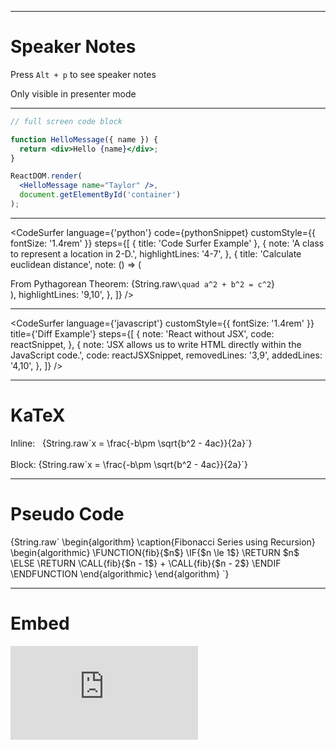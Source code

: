 


<Hero title="Presentation Title" subtitle="Put your tagline here" />

---

# Speaker Notes

Press `Alt + p` to see speaker notes

<Notes>Only visible in presenter mode</Notes>

---

<FullScreenCodeBlock>

```jsx
// full screen code block

function HelloMessage({ name }) {
  return <div>Hello {name}</div>;
}

ReactDOM.render(
  <HelloMessage name="Taylor" />,
  document.getElementById('container')
);
```

</FullScreenCodeBlock>

---

<CodeSurfer
  language={'python'}
  code={pythonSnippet}
  customStyle={{ fontSize: '1.4rem' }}
  steps={[
    { title: 'Code Surfer Example' },
    {
      note: 'A class to represent a location in 2-D.',
      highlightLines: '4-7',
    },
    {
      title: 'Calculate euclidean distance',
      note: () => (
        <div>
          From Pythagorean Theorem:
          <Tex>{String.raw`\quad a^2 + b^2 = c^2`}</Tex>
        </div>
      ),
      highlightLines: '9,10',
    },
  ]}
/>

---

<CodeSurfer
  language={'javascript'}
  customStyle={{ fontSize: '1.4rem' }}
  title={'Diff Example'}
  steps={[
    {
      note: 'React without JSX',
      code: reactSnippet,
    },
    {
      note: 'JSX allows us to write HTML directly within the JavaScript code.',
      code: reactJSXSnippet,
      removedLines: '3,9',
      addedLines: '4,10',
    },
  ]}
/>

---

# KaTeX

<div>
  Inline:&nbsp;&nbsp;
  <Tex>{String.raw`x = \frac{-b\pm \sqrt{b^2 - 4ac}}{2a}`}</Tex>
</div>

<br />

<div>
  Block:
  <Tex block>{String.raw`x = \frac{-b\pm \sqrt{b^2 - 4ac}}{2a}`}</Tex>
</div>

---

# Pseudo Code

<PseudoCode noEnd captionCount={0}>
  {String.raw`
\begin{algorithm}
\caption{Fibonacci Series using Recursion}
\begin{algorithmic}
\FUNCTION{fib}{$n$}
    \IF{$n \le 1$}
        \RETURN $n$
    \ELSE
        \RETURN \CALL{fib}{$n - 1$} + \CALL{fib}{$n - 2$}
    \ENDIF
\ENDFUNCTION
\end{algorithmic}
\end{algorithm}
  `}
</PseudoCode>

---

# Embed

<Embed
  ratio={2.5}
  src="https://xstate.js.org/viz/?gist=9e4476d6312ac1bb29938d6c5e7f8f84&embed=1"
/>
